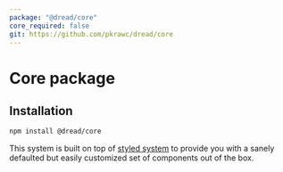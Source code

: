 ```yaml
---
package: "@dread/core"
core_required: false
git: https://github.com/pkrawc/dread/core
---
```


# Core package

## Installation

```bash
npm install @dread/core
```

This system is built on top of [styled system](https//styled-system.com) to provide you with a sanely defaulted but easily customized set of components out of the box.

